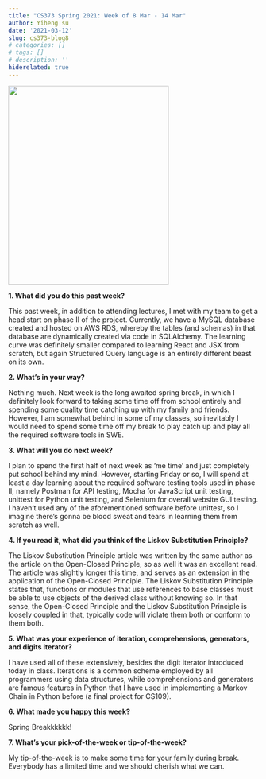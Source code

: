 ```yaml
---
title: "CS373 Spring 2021: Week of 8 Mar - 14 Mar"
author: Yiheng su
date: '2021-03-12'
slug: cs373-blog8
# categories: []
# tags: []
# description: ''
hiderelated: true
---
```


![](Headshot_cropped.jpg){width=80% height=400px}

**1. What did you do this past week?**

This past week, in addition to attending lectures, I met with my team to get a head start on phase II of the project. Currently, we have a MySQL database created and hosted on AWS RDS, whereby the tables (and schemas) in that database are dynamically created via code in SQLAlchemy. The learning curve was definitely smaller compared to learning React and JSX from scratch, but again Structured Query language is an entirely different beast on its own.

**2. What's in your way?**

Nothing much. Next week is the long awaited spring break, in which I definitely look forward to taking some time off from school entirely and spending some quality time catching up with my family and friends. However, I am somewhat behind in some of my classes, so inevitably I would need to spend some time off my break to play catch up and play all the required software tools in SWE.

**3. What will you do next week?**

I plan to spend the first half of next week as 'me time' and just completely put school behind my mind. However, starting Friday or so, I will spend at least a day learning about the required software testing tools used in phase II, namely Postman for API testing, Mocha for JavaScript unit testing, unittest for Python unit testing, and Selenium for overall website GUI testing. I haven't used any of the aforementioned software before unittest, so I imagine there's gonna be blood sweat and tears in learning them from scratch as well.

**4. If you read it, what did you think of the Liskov Substitution Principle?**

The Liskov Substitution Principle article was written by the same author as the article on the Open-Closed Principle, so as well it was an excellent read. The article was slightly longer this time, and serves as an extension in the application of the Open-Closed Principle. The Liskov Substitution Principle states that, functions or modules that use references to base classes must be able to use objects of the derived class without knowing so. In that sense, the Open-Closed Principle and the Liskov Substitution Principle is loosely coupled in that, typically code will violate them both or conform to them both.

**5. What was your experience of iteration, comprehensions, generators, and digits iterator?**

I have used all of these extensively, besides the digit iterator introduced today in class. Iterations is a common scheme employed by all programmers using data structures, while comprehensions and generators are famous features in Python that I have used in implementing a Markov Chain in Python before (a final project for CS109).

**6. What made you happy this week?**

Spring Breakkkkkk!

**7. What's your pick-of-the-week or tip-of-the-week?**

My tip-of-the-week is to make some time for your family during break. Everybody has a limited time and we should cherish what we can. 



